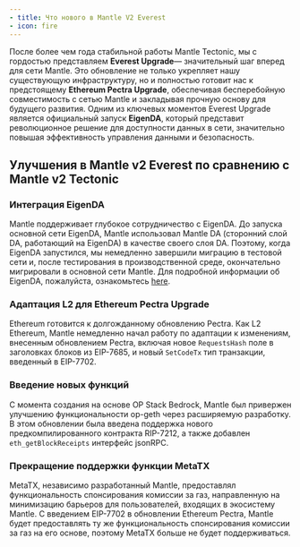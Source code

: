 ```yaml
---
- title: Что нового в Mantle V2 Everest
- icon: fire
---
```


После более чем года стабильной работы Mantle Tectonic, мы с гордостью представляем **Everest Upgrade**— значительный шаг вперед для сети Mantle. Это обновление не только укрепляет нашу существующую инфраструктуру, но и полностью готовит нас к предстоящему **Ethereum Pectra Upgrade**, обеспечивая бесперебойную совместимость с сетью Mantle и закладывая прочную основу для будущего развития. Одним из ключевых моментов Everest Upgrade является официальный запуск **EigenDA**, который представит революционное решение для доступности данных в сети, значительно повышая эффективность управления данными и безопасность.

## Улучшения в Mantle v2 Everest по сравнению с Mantle v2 Tectonic

### Интеграция EigenDA

Mantle поддерживает глубокое сотрудничество с EigenDA. До запуска основной сети EigenDA, Mantle использовал Mantle DA (сторонний слой DA, работающий на EigenDA) в качестве своего слоя DA. Поэтому, когда EigenDA запустился, мы немедленно завершили миграцию в тестовой сети и, после тестирования в производственной среде, окончательно мигрировали в основной сети Mantle. Для подробной информации об EigenDA, пожалуйста, ознакомьтесь [here](/network/system-information/off-chain-system/eigenda).

### Адаптация L2 для Ethereum Pectra Upgrade

Ethereum готовится к долгожданному обновлению Pectra. Как L2 Ethereum, Mantle немедленно начал работу по адаптации к изменениям, внесенным обновлением Pectra, включая новое `RequestsHash` поле в заголовках блоков из EIP-7685, и новый `SetCodeTx` тип транзакции, введенный в EIP-7702.

### Введение новых функций

С момента создания на основе OP Stack Bedrock, Mantle был привержен улучшению функциональности op-geth через расширяемую разработку. В этом обновлении была введена поддержка нового предкомпилированного контракта RIP-7212, а также добавлен `eth_getBlockReceipts` интерфейс jsonRPC.

### Прекращение поддержки функции MetaTX

MetaTX, независимо разработанный Mantle, предоставлял функциональность спонсирования комиссии за газ, направленную на минимизацию барьеров для пользователей, входящих в экосистему Mantle. С введением EIP-7702 в обновлении Ethereum Pectra, Mantle будет предоставлять ту же функциональность спонсирования комиссии за газ на его основе, поэтому MetaTX больше не будет поддерживаться.[](https://docs-v2.mantle.xyz/intro/whats-new-in-mantle-v2#enhancements-in-mantle-v2-tectonic-compared-to-mantle-v1)

[](https://docs-v2.mantle.xyz/intro/whats-new-in-mantle-v2#distinctions-between-mantle-v2-tectonic-and-op-stack-bedrock)
